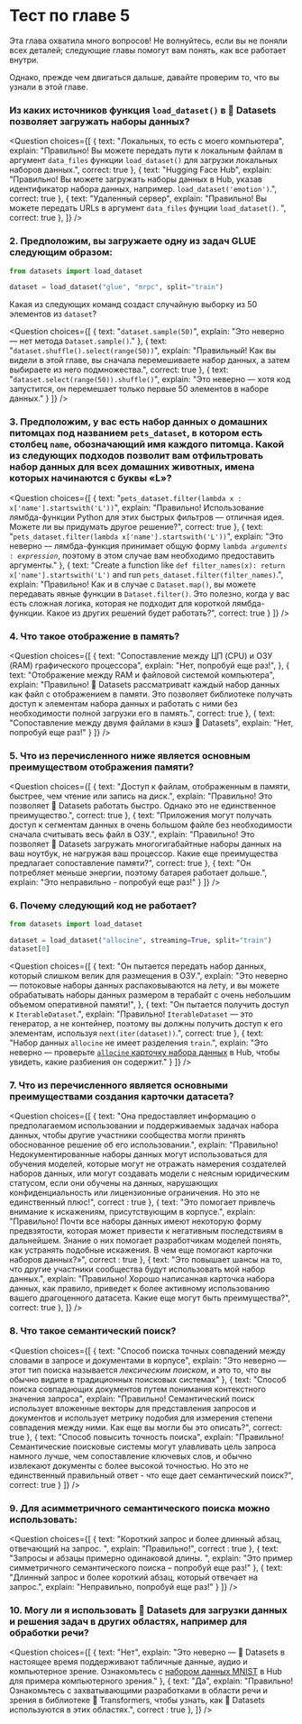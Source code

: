 <!-- DISABLE-FRONTMATTER-SECTIONS -->

# Тест по главе 5

<CourseFloatingBanner
    chapter={5}
    classNames="absolute z-10 right-0 top-0"
/>

Эта глава охватила много вопросов! Не волнуйтесь, если вы не поняли всех деталей; следующие главы помогут вам понять, как все работает внутри.

Однако, прежде чем двигаться дальше, давайте проверим то, что вы узнали в этой главе.
### Из каких источников функция `load_dataset()` в 🤗 Datasets позволяет загружать наборы данных?

<Question
	choices={[
		{
			text: "Локальных, то есть с моего компьютера",
			explain: "Правильно! Вы можете передать пути к локальным файлам в аргумент <code>data_files</code> функции <code>load_dataset()</code> для загрузки локальных наборов данных.",
			correct: true
		},
		{
			text: "Hugging Face Hub",
			explain: "Правильно! Вы можете загружать наборы данных в Hub, указав идентификатор набора данных, например. <code>load_dataset('emotion')</code>.",
			correct: true
		},
		{
			text: "Удаленный сервер",
			explain: "Правильно! Вы можете передать URLs в аргумент <code>data_files</code> фунции  <code>load_dataset()</code>. ",
			correct: true
		},
	]}
/>

### 2. Предположим, вы загружаете одну из задач GLUE следующим образом:

```py
from datasets import load_dataset

dataset = load_dataset("glue", "mrpc", split="train")
```

Какая из следующих команд создаст случайную выборку из 50 элементов из `dataset`?

<Question
	choices={[
		{
			text: "<code>dataset.sample(50)</code>",
			explain: "Это неверно — нет метода <code>Dataset.sample()</code>."
		},
		{
			text: "<code>dataset.shuffle().select(range(50))</code>",
			explain: "Правильный! Как вы видели в этой главе, вы сначала перемешиваете набор данных, а затем выбираете из него подмножества.",
			correct: true
		},
		{
			text: "<code>dataset.select(range(50)).shuffle()</code>",
			explain: "Это неверно — хотя код запустится, он перемешает только первые 50 элементов в наборе данных."
		}
	]}
/>

### 3. Предположим, у вас есть набор данных о домашних питомцах под названием `pets_dataset`, в котором есть столбец `name`, обозначающий имя каждого питомца. Какой из следующих подходов позволит вам отфильтровать набор данных для всех домашних животных, имена которых начинаются с буквы «L»?

<Question
	choices={[
		{
			text: "<code>pets_dataset.filter(lambda x : x['name'].startswith('L'))</code>",
			explain: "Правильно! Использование лямбда-функции Python для этих быстрых фильтров — отличная идея. Можете ли вы придумать другое решение?",
			correct: true
		},
		{
			text: "<code>pets_dataset.filter(lambda x['name'].startswith('L'))</code>",
			explain: "Это неверно — лямбда-функция принимает общую форму <code>lambda *arguments* : *expression*</code>, поэтому в этом случае вам необходимо предоставить аргументы."
		},
		{
			text: "Create a function like <code>def filter_names(x): return x['name'].startswith('L')</code> and run <code>pets_dataset.filter(filter_names)</code>.",
			explain: "Правильно! Как и в случае с <code>Dataset.map()</code>, вы можете передавать явные функции в <code>Dataset.filter()</code>. Это полезно, когда у вас есть сложная логика, которая не подходит для короткой лямбда-функции. Какое из других решений будет работать?",
			correct: true
		}
	]}
/>

### 4. Что такое отображение в память?

<Question
	choices={[
		{
			text: "Сопоставление между ЦП (CPU) и ОЗУ (RAM) графического процессора",
			explain: "Нет, попробуй еще раз!",
		},
		{
			text: "Отображение между RAM и файловой системой компьютера",
			explain: "Правильно! 🤗 Datasets рассматриваtт каждый набор данных как файл с отображением в памяти. Это позволяет библиотеке получать доступ к элементам набора данных и работать с ними без необходимости полной загрузки его в память.",
			correct: true
		},
		{
			text: "Сопоставление между двумя файлами в кэшэ 🤗 Datasets",
			explain: "Нет, попробуй еще раз!"
		}
	]}
/>

### 5. Что из перечисленного ниже является основным преимуществом отображения памяти?

<Question
	choices={[
		{
			text: "Доступ к файлам, отображенным в памяти, быстрее, чем чтение или запись на диск.",
			explain: "Правильно! Это позволяет 🤗 Datasets работать быстро. Однако это не единственное преимущество.",
			correct: true
		},
		{
			text: "Приложения могут получать доступ к сегментам данных в очень большом файле без необходимости сначала считывать весь файл в ОЗУ.",
			explain: "Правильно! Это позволяет 🤗 Datasets загружать многогигабайтные наборы данных на ваш ноутбук, не нагружая ваш процессор. Какие еще преимущества предлагает сопоставление памяти?",
			correct: true
		},
		{
			text: "Он потребляет меньше энергии, поэтому батарея работает дольше.",
			explain: "Это неправильно - попробуй еще раз!"
		}
	]}
/>

### 6. Почему следующий код не работает?

```py
from datasets import load_dataset

dataset = load_dataset("allocine", streaming=True, split="train")
dataset[0]
```

<Question
	choices={[
		{
			text: "Он пытается передать набор данных, который слишком велик для размещения в ОЗУ.",
			explain: "Это неверно — потоковые наборы данных распаковываются на лету, и вы можете обрабатывать наборы данных размером в терабайт с очень небольшим объемом оперативной памяти!",
		},
		{
			text: "Он пытается получить доступ к <code>IterableDataset</code>.",
			explain: "Правильно! <code>IterableDataset</code> — это генератор, а не контейнер, поэтому вы должны получить доступ к его элементам, используя <code>next(iter(dataset))</code>.",
			correct: true
		},
		{
			text: "Набор данных <code>allocine</code> не имеет разделения <code>train</code>.",
			explain: "Это неверно — проверьте [<code>allocine</code> карточку набора данных](https://huggingface.co/datasets/allocine) в Hub, чтобы увидеть, какие разбиения он содержит."
		}
	]}
/>

### 7. Что из перечисленного является основными преимуществами создания карточки датасета?

<Question
	choices={[
		{
			text: "Она предоставляет информацию о предполагаемом использовании и поддерживаемых задачах набора данных, чтобы другие участники сообщества могли принять обоснованное решение об его использовании.",
			explain: "Правильно! Недокументированные наборы данных могут использоваться для обучения моделей, которые могут не отражать намерения создателей наборов данных, или могут создавать модели с неясным юридическим статусом, если они обучены на данных, нарушающих конфиденциальность или лицензионные ограничения. Но это не единственный плюс!",
			correct : true
		},
		{
			text: "Это помогает привлечь внимание к искажениям, присутствующим в корпусе.",
			explain: "Правильно! Почти все наборы данных имеют некоторую форму предвзятости, которая может привести к негативным последствиям в дальнейшем. Знание о них помогает разработчикам моделей понять, как устранять подобные искажения. В чем еще помогают карточки наборов данных?»",
			correct : true
		},
		{
			text: "Это повышает шансы на то, что другие участники сообщества будут использовать мой набор данных.",
			explain: "Правильно! Хорошо написанная карточка набора данных, как правило, приведет к более активному использованию вашего драгоценного датасета. Какие еще могут быть преимущества?",
			correct: true
		},
	]}
/>


### 8. Что такое семантический поиск?

<Question
	choices={[
		{
			text: "Способ поиска точных совпадений между словами в запросе и документами в корпусе",
			explain: "Это неверно — этот тип поиска называется *лексическим поиском*, и это то, что вы обычно видите в традиционных поисковых системах"
		},
		{
			text: "Способ поиска совпадающих документов путем понимания контекстного значения запроса",
			explain: "Правильно! Семантический поиск использует вложенные векторы для представления запросов и документов и использует метрику подобия для измерения степени совпадения между ними. Как еще вы могли бы это описать?",
			correct: true
		},
		{
			text: "Способ повысить точность поиска",
			explain: "Правильно! Семантические поисковые системы могут улавливать цель запроса намного лучше, чем сопоставление ключевых слов, и обычно извлекают документы с более высокой точностью. Но это не единственный правильный ответ - что еще дает семантический поиск?",
			correct: true
		}
	]}
/>

### 9. Для асимметричного семантического поиска можно использовать:

<Question
	choices={[
		{
			text: "Короткий запрос и более длинный абзац, отвечающий на запрос. ",
			explain: "Правильно!",
			correct : true
		},
		{
			text: "Запросы и абзацы примерно одинаковой длины. ",
			explain: "Это пример симметричного семантического поиска – попробуй еще раз!"
		},
		{
			text: "Длинный запрос и более короткий абзац, который отвечает на запрос.",
			explain: "Неправильно, попробуй еще раз!"
		}
	]}
/>

### 10. Могу ли я использовать 🤗 Datasets для загрузки данных и решения задач в других областях, например для обработки речи?

<Question
	choices={[
		{
			text: "Нет",
			explain: "Это неверно — 🤗 Datasets в настоящее время поддерживают табличные данные, аудио и компьютерное зрение. Ознакомьтесь с <a href='https://huggingface.co/datasets/mnist'>набором данных MNIST</a> в Hub для примера компьютерного зрения."
		},
		{
			text: "Да",
			explain: "Правильно! Ознакомьтесь с захватывающими разработками в области речи и зрения в библиотеке 🤗 Transformers, чтобы узнать, как 🤗 Datasets используются в этих областях.",
			correct : true
		},
	]}
/>
